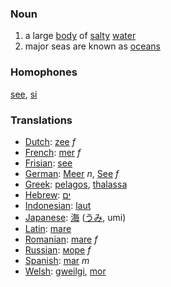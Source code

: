 ===Noun===
# a large [[body]] of [[salt]]y [[water]]
# major seas are known as [[oceans]]
===Homophones===
[[see]], [[si]]
===Translations===
*[[Dutch]]: [[zee]] ''f''
*[[French]]: [[mer]] ''f''
*[[Frisian]]: [[see]]
*[[German]]: [[Meer]] ''n'', [[See]] ''f''
*[[Greek]]: [[pelagos]], [[thalassa]]
*[[Hebrew]]: [[ים]] 
*[[Indonesian]]: [[laut]]
*[[Japanese]]: [[海]] ([[うみ]], umi)
*[[Latin]]: [[mare]]
*[[Romanian]]: [[mare]] ''f''
*[[Russian]]: [[море]] ''f''
*[[Spanish]]: [[mar]] ''m''
*[[Welsh]]: [[gweilgi]], [[mor]]